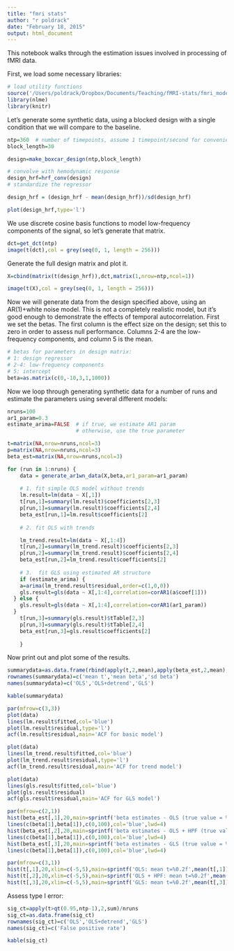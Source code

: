 ```yaml
---
title: "fmri stats"
author: "r poldrack"
date: "February 18, 2015"
output: html_document
---
```


This notebook walks through the estimation issues involved in processing of fMRI data.

First, we load some necessary libraries:
```r

# load utility functions
source('/Users/poldrack/Dropbox/Documents/Teaching/fMRI-stats/fmri_modeling_utilities.R')
library(nlme)
library(knitr)
```

Let's generate some synthetic data, using a blocked design with a single condition that we will compare to the baseline.

```r
ntp=360  # number of timepoints, assume 1 timepoint/second for convenience
block_length=30

design=make_boxcar_design(ntp,block_length)

# convolve with hemodynamic response
design_hrf=hrf_conv(design)
# standardize the regressor

design_hrf = (design_hrf - mean(design_hrf))/sd(design_hrf)

plot(design_hrf,type='l')
```

We use discrete cosine basis functions to model low-frequency components of the signal, so let's generate that matrix.

```r
dct=get_dct(ntp)
image(t(dct),col = grey(seq(0, 1, length = 256)))
```

Generate the full design matrix and plot it.
```r
X=cbind(matrix(t(design_hrf)),dct,matrix(1,nrow=ntp,ncol=1))

image(t(X),col = grey(seq(0, 1, length = 256)))
```

Now we will generate data from the design specified above, using an AR(1)+white noise model. This is not a completely realistic model, but it's good enough to demonstrate the effects of temporal autocorrelation.  First we set the betas.  The first column is the effect size on the design; set this to zero in order to assess null performance.  Columns 2-4 are the low-frequency components, and column 5 is the mean.
```r

# betas for parameters in design matrix:
# 1: design regressor
# 2-4: low-frequency components
# 5: intercept
beta=as.matrix(c(0,-10,3,1,1000))
```


Now we loop through generating synthetic data for a number of runs and estimate the parameters using several different models:

```r

nruns=100
ar1_param=0.3
estimate_arima=FALSE  # if true, we estimate AR1 param
                      # otherwise, use the true parameter

t=matrix(NA,nrow=nruns,ncol=3)
p=matrix(NA,nrow=nruns,ncol=3)
beta_est=matrix(NA,nrow=nruns,ncol=3)

for (run in 1:nruns) {
	data = generate_ar1wn_data(X,beta,ar1_param=ar1_param)
	
	# 1. fit simple OLS model without trends
	lm.result=lm(data ~ X[,1])
	t[run,1]=summary(lm.result)$coefficients[2,3]
	p[run,1]=summary(lm.result)$coefficients[2,4]
	beta_est[run,1]=lm.result$coefficients[2]
	
	# 2. fit OLS with trends

	lm_trend.result=lm(data ~ X[,1:4])
	t[run,2]=summary(lm_trend.result)$coefficients[2,3]
	p[run,2]=summary(lm_trend.result)$coefficients[2,4]
	beta_est[run,2]=lm_trend.result$coefficients[2]
	
	# 3.  fit GLS using estimated AR structure
	if (estimate_arima) {
    a=arima(lm_trend.result$residual,order=c(1,0,0))
    gls.result=gls(data ~ X[,1:4],correlation=corAR1(a$coef[1]))
  } else {
    gls.result=gls(data ~ X[,1:4],correlation=corAR1(ar1_param))
  }
	t[run,3]=summary(gls.result)$tTable[2,3]
	p[run,3]=summary(gls.result)$tTable[2,4]
	beta_est[run,3]=gls.result$coefficients[2]
		
	}
```

Now print out and plot some of the results.
```r
summarydata=as.data.frame(rbind(apply(t,2,mean),apply(beta_est,2,mean),apply(beta_est,2,sd)))
rownames(summarydata)=c('mean t','mean beta','sd beta')
names(summarydata)=c('OLS','OLS+detrend','GLS')

kable(summarydata)

par(mfrow=c(3,3))
plot(data)
lines(lm.result$fitted,col='blue')
plot(lm.result$residual,type='l')
acf(lm.result$residual,main='ACF for basic model')

plot(data)
lines(lm_trend.result$fitted,col='blue')
plot(lm_trend.result$residual,type='l')
acf(lm_trend.result$residual,main='ACF for trend model')

plot(data)
lines(gls.result$fitted,col='blue')
plot(gls.result$residual)
acf(gls.result$residual,main='ACF for GLS model')

par(mfrow=c(2,1))
hist(beta_est[,1],20,main=sprintf('beta estimates - OLS (true value = %f)',beta[1]),xlim=c(-1,1),xlab='beta estimate')
lines(c(beta[1],beta[1]),c(0,100),col='blue',lwd=4)
hist(beta_est[,2],20,main=sprintf('beta estimates - OLS + HPF (true value = %f)',beta[1]),xlim=c(-1,1),xlab='beta estimate')
lines(c(beta[1],beta[1]),c(0,100),col='blue',lwd=4)
hist(beta_est[,3],20,main=sprintf('beta estimates - GLS (true value = %f)',beta[1]),xlim=c(-1,1),xlab='beta estimate')
lines(c(beta[1],beta[1]),c(0,100),col='blue',lwd=4)

par(mfrow=c(3,1))
hist(t[,1],20,xlim=c(-5,5),main=sprintf('OLS: mean t=%0.2f',mean(t[,1])))
hist(t[,2],20,xlim=c(-5,5),main=sprintf('OLS + HPF: mean t=%0.2f',mean(t[,2])))
hist(t[,3],20,xlim=c(-5,5),main=sprintf('GLS: mean t=%0.2f',mean(t[,3])))


```

Assess type I error:

```r

sig_ct=apply(t>qt(0.95,ntp-1),2,sum)/nruns
sig_ct=as.data.frame(sig_ct)
rownames(sig_ct)=c('OLS','OLS+detrend','GLS')
names(sig_ct)=c('False positive rate')

kable(sig_ct)

```
